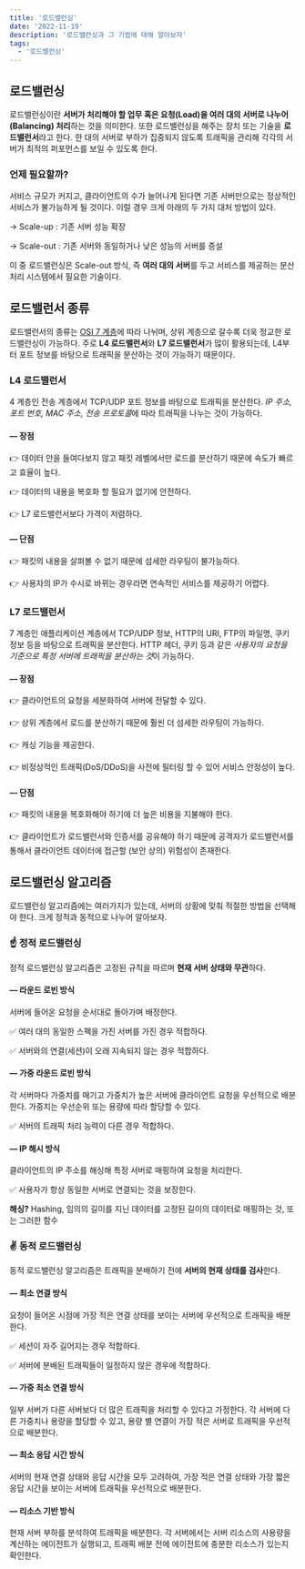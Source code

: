 ```yaml
---
title: '로드밸런싱'
date: '2022-11-19'
description: '로드밸런싱과 그 기법에 대해 알아보자'
tags:
  - '로드밸런싱'
---
```


## 로드밸런싱

로드밸런싱이란 **서버가 처리해야 할 업무 혹은 요청(Load)을 여러 대의 서버로 나누어(Balancing) 처리**하는 것을 의미한다. 또한 로드밸런싱을 해주는 장치 또는 기술을 **로드밸런서**라고 한다. 한 대의 서버로 부하가 집중되지 않도록 트래픽을 관리해 각각의 서버가 최적의 퍼포먼스를 보일 수 있도록 한다.

### 언제 필요할까?

서비스 규모가 커지고, 클라이언트의 수가 늘어나게 된다면 기존 서버만으로는 정상적인 서비스가 불가능하게 될 것이다. 이럴 경우 크게 아래의 두 가지 대처 방법이 있다.

→ Scale-up : 기존 서버 성능 확장

→ Scale-out : 기존 서버와 동일하거나 낮은 성능의 서버를 증설

이 중 로드밸런싱은 Scale-out 방식, 즉 **여러 대의 서버**를 두고 서비스를 제공하는 분산 처리 시스템에서 필요한 기술이다.

## 로드밸런서 종류

로드밸런서의 종류는 [OSI 7 계층](/blog/computer-science/network/osi-7-layer)에 따라 나뉘며, 상위 계층으로 갈수록 더욱 정교한 로드밸런싱이 가능하다. 주로 **L4 로드밸런서**와 **L7 로드밸런서**가 많이 활용되는데, L4부터 포트 정보를 바탕으로 트래픽을 분산하는 것이 가능하기 때문이다.

### L4 로드밸런서

4 계층인 전송 계층에서 TCP/UDP 포트 정보를 바탕으로 트래픽을 분산한다. *IP 주소, 포트 번호, MAC 주소, 전송 프로토콜*에 따라 트래픽을 나누는 것이 가능하다. 

#### — 장점

👉 데이터 안을 들여다보지 않고 패킷 레벨에서만 로드를 분산하기 때문에 속도가 빠르고 효율이 높다.

👉 데이터의 내용을 복호화 할 필요가 없기에 안전하다.

👉 L7 로드밸런서보다 가격이 저렴하다.

#### — 단점

👉 패킷의 내용을 살펴볼 수 없기 때문에 섬세한 라우팅이 불가능하다.

👉 사용자의 IP가 수시로 바뀌는 경우라면 연속적인 서비스를 제공하기 어렵다.

### L7 로드밸런서

7 계층인 애플리케이션 계층에서 TCP/UDP 정보, HTTP의 URI, FTP의 파일명, 쿠키 정보 등을 바탕으로 트래픽을 분산한다. HTTP 헤더, 쿠키 등과 같은 *사용자의 요청을 기준으로 특정 서버에 트래픽을 분산하는 것*이 가능하다.

#### — 장점

👉 클라이언트의 요청을 세분화하여 서버에 전달할 수 있다.

👉 상위 계층에서 로드를 분산하기 때문에 훨씬 더 섬세한 라우팅이 가능하다.

👉 캐싱 기능을 제공한다.

👉 비정상적인 트래픽(DoS/DDoS)을 사전에 필터링 할 수 있어 서비스 안정성이 높다.

#### — 단점

👉 패킷의 내용을 복호화해야 하기에 더 높은 비용을 지불해야 한다.

👉 클라이언트가 로드밸런서와 인증서를 공유해야 하기 때문에 공격자가 로드밸런서를 통해서 클라이언트 데이터에 접근할 (보안 상의) 위험성이 존재한다.

## 로드밸런싱 알고리즘

로드밸런싱 알고리즘에는 여러가지가 있는데, 서버의 상황에 맞춰 적절한 방법을 선택해야 한다. 크게 정적과 동적으로 나누어 알아보자.

### ☝️ 정적 로드밸런싱

정적 로드밸런싱 알고리즘은 고정된 규칙을 따르며 **현재 서버 상태와 무관**하다.

#### — 라운드 로빈 방식

서버에 들어온 요청을 순서대로 돌아가며 배정한다.

✅ 여러 대의 동일한 스펙을 가진 서버를 가진 경우 적합하다.

✅ 서버와의 연결(세션)이 오래 지속되지 않는 경우 적합하다.

#### — 가중 라운드 로빈 방식

각 서버마다 가중치를 매기고 가중치가 높은 서버에 클라이언트 요청을 우선적으로 배분한다. 가중치는 우선순위 또는 용량에 따라 할당할 수 있다. 

✅ 서버의 트래픽 처리 능력이 다른 경우 적합하다.

#### — IP 해시 방식

클라이언트의 IP 주소를 해싱해 특정 서버로 매핑하여 요청을 처리한다. 

✅ 사용자가 항상 동일한 서버로 연결되는 것을 보장한다.

<Callout type="success" icon="💡">

**해싱?** Hashing, 임의의 길이를 지닌 데이터를 고정된 길이의 데이터로 매핑하는 것, 또는 그러한 함수

</Callout>

### ✌️ 동적 로드밸런싱

동적 로드밸런싱 알고리즘은 트래픽을 분배하기 전에 **서버의 현재 상태를 검사**한다.

#### — 최소 연결 방식

요청이 들어온 시점에 가장 적은 연결 상태를 보이는 서버에 우선적으로 트래픽을 배분한다.

✅ 세션이 자주 길어지는 경우 적합하다.

✅ 서버에 분배된 트래픽들이 일정하지 않은 경우에 적합하다.

#### — 가중 최소 연결 방식

일부 서버가 다른 서버보다 더 많은 트래픽을 처리할 수 있다고 가정한다. 각 서버에 다른 가중치나 용량을 할당할 수 있고, 용량 별 연결이 가장 적은 서버로 트래픽을 우선적으로 배분한다.

#### — 최소 응답 시간 방식

서버의 현재 연결 상태와 응답 시간을 모두 고려하여, 가장 적은 연결 상태와 가장 짧은 응답 시간을 보이는 서버에 트래픽을 우선적으로 배분한다.

#### — 리소스 기반 방식

현재 서버 부하를 분석하여 트래픽을 배분한다. 각 서버에서는 서버 리소스의 사용량을 계산하는 에이전트가 실행되고, 트래픽 배분 전에 에이전트에 충분한 리소스가 있는지 확인한다.

